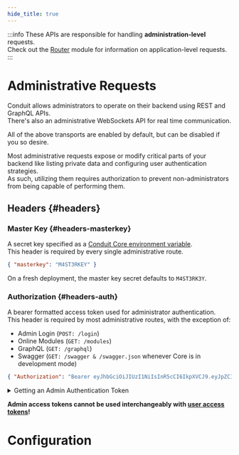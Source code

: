 ```yaml
---
hide_title: true
---
```


:::info
These APIs are responsible for handling **administration-level** requests.<br />
Check out the [Router](modules/router) module for information on application-level requests.
:::

# Administrative Requests

Conduit allows administrators to operate on their backend using REST and GraphQL APIs.<br />
There's also an administrative WebSockets API for real time communication.

All of the above transports are enabled by default, but can be disabled if you so desire.

Most administrative requests expose or modify critical parts of your backend like listing private data and configuring user authentication strategies.<br />
As such, utilizing them requires authorization to prevent non-administrators from being capable of performing them.

## Headers {#headers}

### Master Key {#headers-masterkey}

A secret key specified as a [Conduit Core environment variable](../core#env-variables).<br />
This header is required by every single administrative route.

``` json title="Example"
{ "masterkey": "M4ST3RKEY" }
```

On a fresh deployment, the master key secret defaults to `M4ST3RK3Y`.

### Authorization {#headers-auth}

A bearer formatted access token used for administrator authentication.<br />
This header is required by most administrative routes, with the exception of:

- Admin Login (`POST: /login`)
- Online Modules (`GET: /modules`)
- GraphQL (`GET: /graphql`)
- Swagger (`GET: /swagger & /swagger.json` whenever Core is in development mode)

``` json title="Example"
{ "Authorization": "Bearer eyJhbGciOiJIUzI1NiIsInR5cCI6IkpXVCJ9.eyJpZCI6IjYyMmYxZGQ5NThkZDIwMDAxNzgwNWVmYyIsImlhdCI6MTY0NzM0MjMwMiwiZXhwIjoxNjQ3NDE0MzAyfQ.trHYfxt9Wf6ohgi5PWez-dZEDaQSBBR6wu2PINveQmI" }
```

<details>
<summary>Getting an Admin Authentication Token</summary>

``` bash title="Request"
curl --location --request POST 'http://localhost:3030/login' \
--header 'masterkey: M4ST3RK3Y' \
--header 'Content-Type: application/json' \
--data-raw '{
"username": "admin",
"password": "admin"
}'
```
``` json title="Response"
{
    "token": "eyJhbGciOiJIUzI1NiIsInR5cCI6IkpXVCJ9.eyJpZCI6IjYyMmYxZGQ5NThkZDIwMDAxNzgwNWVmYyIsImlhdCI6MTY0NzM0MjMwMiwiZXhwIjoxNjQ3NDE0MzAyfQ.trHYfxt9Wf6ohgi5PWez-dZEDaQSBBR6wu2PINveQmI"
}
```
</details>

**Admin access tokens cannot be used interchangeably with [user access tokens](../modules/router/headers/#headers-auth)!**

# Configuration

[//]: # (TODO)

